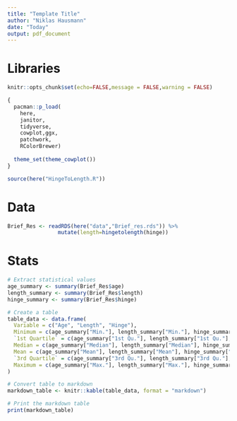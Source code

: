 ```yaml
---
title: "Template Title"
author: "Niklas Hausmann"
date: "Today"
output: pdf_document
---
```


# Libraries 
```r
knitr::opts_chunk$set(echo=FALSE,message = FALSE,warning = FALSE)

{
  pacman::p_load(
    here,
    janitor,
    tidyverse,
    cowplot,ggx,
    patchwork,
    RColorBrewer) 
  
  theme_set(theme_cowplot())
}

source(here("HingeToLength.R"))

```

# Data

```r

Brief_Res <- readRDS(here("data","Brief_res.rds")) %>% 
                mutate(length=hingetolength(hinge))
```



# Stats

```r
# Extract statistical values
age_summary <- summary(Brief_Res$age)
length_summary <- summary(Brief_Res$length)
hinge_summary <- summary(Brief_Res$hinge)

# Create a table
table_data <- data.frame(
  Variable = c("Age", "Length", "Hinge"),
  Minimum = c(age_summary["Min."], length_summary["Min."], hinge_summary["Min."]),
  `1st Quartile` = c(age_summary["1st Qu."], length_summary["1st Qu."], hinge_summary["1st Qu."]),
  Median = c(age_summary["Median"], length_summary["Median"], hinge_summary["Median"]),
  Mean = c(age_summary["Mean"], length_summary["Mean"], hinge_summary["Mean"]),
  `3rd Quartile` = c(age_summary["3rd Qu."], length_summary["3rd Qu."], hinge_summary["3rd Qu."]),
  Maximum = c(age_summary["Max."], length_summary["Max."], hinge_summary["Max."])
)

# Convert table to markdown
markdown_table <- knitr::kable(table_data, format = "markdown")

# Print the markdown table
print(markdown_table)

```

